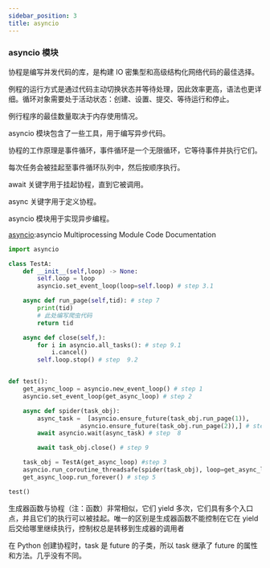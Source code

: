 ```yaml
---
sidebar_position: 3
title: asyncio
---
```

### asyncio 模块

协程是编写并发代码的库，是构建 IO 密集型和高级结构化网络代码的最佳选择。

例程的运行方式是通过代码主动切换状态并等待处理，因此效率更高，语法也更详细。循环对象需要处于活动状态：创建、设置、提交、等待运行和停止。

例行程序的最佳数量取决于内存使用情况。

asyncio 模块包含了一些工具，用于编写异步代码。

协程的工作原理是事件循环，事件循环是一个无限循环，它等待事件并执行它们。

每次任务会被挂起至事件循环队列中，然后按顺序执行。

await 关键字用于挂起协程，直到它被调用。

async 关键字用于定义协程。

asyncio 模块用于实现异步编程。

[asyncio](https://docs.python.org/zh-cn/3.10/library/asyncio.html?highlight=asyncio#module-asyncio):asyncio Multiprocessing Module Code Documentation

```python showLineNumbers
import asyncio

class TestA:
    def __init__(self,loop) -> None:
        self.loop = loop
        asyncio.set_event_loop(loop=self.loop) # step 3.1

    async def run_page(self,tid): # step 7
        print(tid)
        # 此处编写爬虫代码
        return tid

    async def close(self,):
        for i in asyncio.all_tasks(): # step 9.1
            i.cancel()
        self.loop.stop() # step  9.2


def test():
    get_async_loop = asyncio.new_event_loop() # step 1
    asyncio.set_event_loop(get_async_loop) # step 2

    async def spider(task_obj):
        async_task =  [asyncio.ensure_future(task_obj.run_page(1)),
                    asyncio.ensure_future(task_obj.run_page(2)),] # step  6
        await asyncio.wait(async_task) # step  8

        await task_obj.close() # step 9

    task_obj = TestA(get_async_loop) #step 3
    asyncio.run_coroutine_threadsafe(spider(task_obj), loop=get_async_loop) #step  4
    get_async_loop.run_forever() # step 5

test()
```

生成器函数与协程（注：函数）非常相似，它们 yield 多次，它们具有多个入口点，并且它们的执行可以被挂起。唯一的区别是生成器函数不能控制在它在 yield 后交给哪里继续执行，控制权总是转移到生成器的调用者

在 Python 创建协程时，task 是 future 的子类，所以 task 继承了 future 的属性和方法。几乎没有不同。
